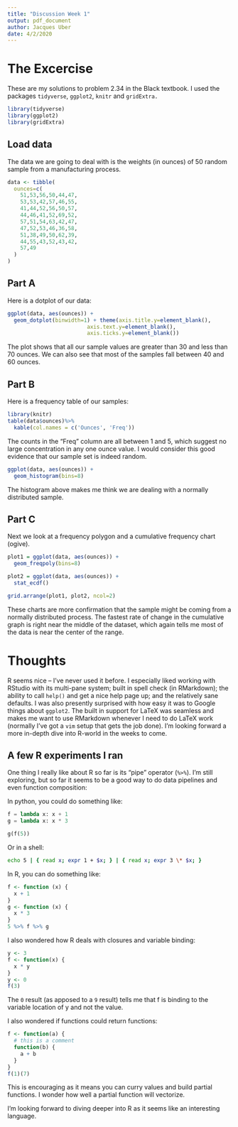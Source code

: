 ```yaml
---
title: "Discussion Week 1"
output: pdf_document
author: Jacques Uber
date: 4/2/2020
---
```


# The Excercise
These are my solutions to problem 2.34 in the Black textbook. I used the packages `tidyverse`, `ggplot2`, `knitr` and `gridExtra.`

```r
library(tidyverse)
library(ggplot2)
library(gridExtra)
```
## Load data

The data we are going to deal with is the weights (in ounces) of 50 random sample from a manufacturing process.
```r
data <- tibble(
  ounces=c(
    51,53,56,50,44,47,
    53,53,42,57,46,55,
    41,44,52,56,50,57,
    44,46,41,52,69,52,
    57,51,54,63,42,47,
    47,52,53,46,36,58,
    51,38,49,50,62,39,
    44,55,43,52,43,42,
    57,49
  )
)
```

## Part A
Here is a dotplot of our data:
```r
ggplot(data, aes(ounces)) +
  geom_dotplot(binwidth=1) + theme(axis.title.y=element_blank(),
                         axis.text.y=element_blank(),
                         axis.ticks.y=element_blank())
```
The plot shows that all our sample values are greater than 30 and less than 70 ounces. We can also see that most of the samples fall between 40 and 60 ounces.

## Part B
Here is a frequency table of our samples:
```r
library(knitr)
table(data$ounces)%>%
  kable(col.names = c('Ounces', 'Freq'))
```
The counts in the "Freq" column are all between 1 and 5, which suggest no large concentration in any one ounce value. I would consider this good evidence that our sample set is indeed random. 

```r
ggplot(data, aes(ounces)) +
  geom_histogram(bins=8)
```
The histogram above makes me think we are dealing with a normally distributed sample.

## Part C
Next we look at a frequency polygon and a cumulative frequency chart (ogive).
```r
plot1 = ggplot(data, aes(ounces)) +
  geom_freqpoly(bins=8)

plot2 = ggplot(data, aes(ounces)) +
  stat_ecdf()

grid.arrange(plot1, plot2, ncol=2)
```
These charts are more confirmation that the sample might be coming from a normally distributed process. The fastest rate of change in the cumulative graph is right near the middle of the dataset, which again tells me most of the data is near the center of the range.

# Thoughts
R seems nice -- I've never used it before. I especially liked working with RStudio with its multi-pane system; built in spell check (in RMarkdown); the ability to call `help()` and get a nice help page up; and the relatively sane defaults. I was also presently surprised with how easy it was to Google things about `ggplot2`. The built in support for LaTeX was seamless and makes me want to use RMarkdown whenever I need to do LaTeX work (normally I've got a `vim` setup that gets the job done). I'm looking forward a more in-depth dive into R-world in the weeks to come.

## A few R experiments I ran
One thing I really like about R so far is its "pipe" operator (`%>%`). I'm still exploring, but so far it seems to be a good way to do data pipelines and even function composition:

In python, you could do something like:
```python
f = lambda x: x + 1
g = lambda x: x * 3

g(f(5))
```
Or in a shell:
```bash
echo 5 | { read x; expr 1 + $x; } | { read x; expr 3 \* $x; }
```
In R, you can do something like:
```r
f <- function (x) {
  x + 1
}
g <- function (x) {
  x * 3
}
5 %>% f %>% g
```

I also wondered how R deals with closures and variable binding:
```r
y <- 3
f <- function(x) {
  x * y 
}
y <- 0
f(3)
```
The `0` result (as apposed to a `9` result) tells me that f is binding to the variable location of y and not the value.

I also wondered if functions could return functions:
```r
f <- function(a) {
  # this is a comment
  function(b) {
    a + b
  }
}
f(1)(7)
```
This is encouraging as it means you can curry values and build partial functions. I wonder how well a partial function will vectorize.

I'm looking forward to diving deeper into R as it seems like an interesting language.